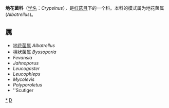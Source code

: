 {{Automatic Taxobox
| taxon = Albatrellaceae
| authority = Pouzar (1966)
| image = Albatrellus-ovinus.jpg
| image_caption = Albatrellus ovinus
| type genus = 地花菌属''Albatrellus''
| type genus authority = Gray (1821)
}}

'''地花菌科'''（[[学名|学名]]：''Crypsinus''），是[[红菇目|红菇目]]下的一个科。本科的模式属为地花菌属(''Albatrellus'')。

==属==
* [[地花菌属|地花菌属]] ''Albatrellus''
* [[棉状菌属|棉状菌属]] ''Byssoporia''
* ''Fevansia''
* ''Jahnoporus''
* ''Leucogaster''
* ''Leucophleps''
* ''Mycolevis''
* ''Polyporoletus''
* ''Scutiger 

{{taxonbar}}
[[Category:_地花菌科|*]]
[[Category:_红菇目|D]]